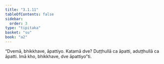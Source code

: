 ```yaml
---
title: "3.1.11"
tableOfContents: false
sidebar:
  order: 3
type: "tipitaka"
basket: "su"
book: "a2"
---
```



<DynamicBreadcrumb />

<Division number="129" book="a2">

<Paragraph number="214" book="a2">
“Dvemā, bhikkhave, āpattiyo. Katamā dve? Duṭṭhullā ca āpatti, aduṭṭhullā ca āpatti. Imā kho, bhikkhave, dve āpattiyo”ti.
</Paragraph>
</Division>